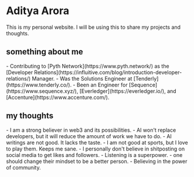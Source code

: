 <h1 className="text-4xl font-bold"> Aditya Arora</h1>

This is my personal website. I will be using this to share my projects and thoughts.
<br />

<h2 className="text-2xl font-bold">something about me</h2>
- Contributing to [Pyth Network](https://www.pyth.network/) as the [Developer Relations](https://influitive.com/blog/introduction-developer-relations/) Manager.
- Was the Solutions Engineer at [Tenderly](https://www.tenderly.co/).
- Been an Engineer for [Sequence](https://www.sequence.xyz/), [Everledger](https://everledger.io/), and [Accenture](https://www.accenture.com/).
<br />


<h2 className="text-2xl font-bold">my thoughts</h2>
- I am a strong believer in web3 and its possibilities.
- AI won't replace developers, but it will reduce the amount of work we have to do.
- AI writings are not good. It lacks the taste.
- I am not good at sports, but I love to play them. Keeps me sane.
- I personally don't believe in shitposting on social media to get likes and followers.
- Listening is a superpower.
- one should change their mindset to be a better person.
- Believing in the power of community.

